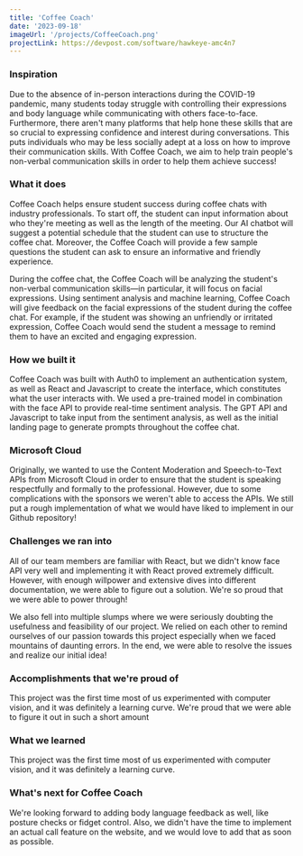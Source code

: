 ```yaml
---
title: 'Coffee Coach'
date: '2023-09-18'
imageUrl: '/projects/CoffeeCoach.png'
projectLink: https://devpost.com/software/hawkeye-amc4n7
---
```


### Inspiration

Due to the absence of in-person interactions during the COVID-19 pandemic, many students today struggle with controlling their expressions and body language while communicating with others face-to-face. Furthermore, there aren't many platforms that help hone these skills that are so crucial to expressing confidence and interest during conversations. This puts individuals who may be less socially adept at a loss on how to improve their communication skills. With Coffee Coach, we aim to help train people's non-verbal communication skills in order to help them achieve success!

### What it does

Coffee Coach helps ensure student success during coffee chats with industry professionals. To start off, the student can input information about who they're meeting as well as the length of the meeting. Our AI chatbot will suggest a potential schedule that the student can use to structure the coffee chat. Moreover, the Coffee Coach will provide a few sample questions the student can ask to ensure an informative and friendly experience.

During the coffee chat, the Coffee Coach will be analyzing the student's non-verbal communication skills—in particular, it will focus on facial expressions. Using sentiment analysis and machine learning, Coffee Coach will give feedback on the facial expressions of the student during the coffee chat. For example, if the student was showing an unfriendly or irritated expression, Coffee Coach would send the student a message to remind them to have an excited and engaging expression.

### How we built it

Coffee Coach was built with Auth0 to implement an authentication system, as well as React and Javascript to create the interface, which constitutes what the user interacts with. We used a pre-trained model in combination with the face API to provide real-time sentiment analysis. The GPT API and Javascript to take input from the sentiment analysis, as well as the initial landing page to generate prompts throughout the coffee chat.

### Microsoft Cloud

Originally, we wanted to use the Content Moderation and Speech-to-Text APIs from Microsoft Cloud in order to ensure that the student is speaking respectfully and formally to the professional. However, due to some complications with the sponsors we weren't able to access the APIs. We still put a rough implementation of what we would have liked to implement in our Github repository!

### Challenges we ran into

All of our team members are familiar with React, but we didn't know face API very well and implementing it with React proved extremely difficult. However, with enough willpower and extensive dives into different documentation, we were able to figure out a solution. We're so proud that we were able to power through!

We also fell into multiple slumps where we were seriously doubting the usefulness and feasibility of our project. We relied on each other to remind ourselves of our passion towards this project especially when we faced mountains of daunting errors. In the end, we were able to resolve the issues and realize our initial idea!

### Accomplishments that we're proud of

This project was the first time most of us experimented with computer vision, and it was definitely a learning curve. We're proud that we were able to figure it out in such a short amount

### What we learned

This project was the first time most of us experimented with computer vision, and it was definitely a learning curve.

### What's next for Coffee Coach

We're looking forward to adding body language feedback as well, like posture checks or fidget control. Also, we didn't have the time to implement an actual call feature on the website, and we would love to add that as soon as possible.
